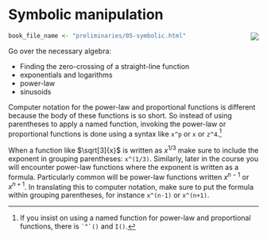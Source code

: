 # Symbolic manipulation

<div style="float:right;">[![](www/icons/edit.png)](https://github.com/ProjectMOSAIC/MOSAIC-Calculus/blob/main/Preliminaries/05-symbolic.Rmd)</div>

```r
book_file_name <- "preliminaries/05-symbolic.html"
```


Go over the necessary algebra:

- Finding the zero-crossing of a straight-line function
- exponentials and logarithms
- power-law
- sinusoids


Computer notation for the power-law and proportional functions is different because the body of these functions is so short. So instead of using parentheses to apply a named function, invoking the power-law or proportional functions is done using a syntax like `x^p` or `x` or `z^4`.^[If you insist on using a named function for power-law and proportional functions, there is `` `^`() `` and `I()`.] 

::: {.takenote  data-latex=""}
When a function like $\sqrt[3]{x}$ is written as $x^{1/3}$ make sure to include the exponent in grouping parentheses: `x^(1/3)`. Similarly,
later in the course you will encounter power-law functions where the exponent is written as a formula. Particularly common will be power-law functions written $x^{n-1}$ or $x^{n+1}$. In translating this to computer notation, make sure to put the formula within grouping parentheses, for instance `x^(n-1)` or `x^(n+1)`.

:::
